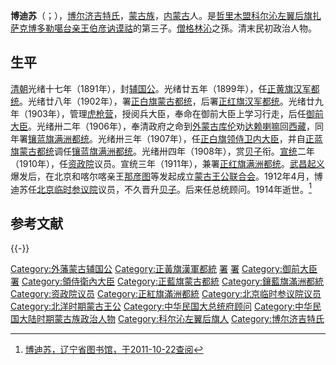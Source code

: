 '''博迪苏'''（{{lang-mn|Бодису}}；{{bd|1871年||1914年|}}），[[博尔济吉特氏|博尔济吉特氏]]，[[蒙古族|蒙古族]]，[[内蒙古|内蒙古]]人。是[[哲里木盟|哲里木盟]][[科尔沁左翼后旗|科尔沁左翼后旗]][[扎萨克博多勒噶台亲王|扎萨克博多勒噶台亲王]][[伯彦讷谟祜|伯彦讷谟祜]]的第三子。[[僧格林沁|僧格林沁]]之孫。清末民初政治人物。

==生平==
[[清朝|清朝]]光绪十七年（1891年），封[[辅国公|辅国公]]。光绪廿五年（1899年），任[[正黄旗汉军都统|正黄旗汉军都统]]。光绪廿八年（1902年），署[[正白旗蒙古都统|正白旗蒙古都统]]，后署[[正红旗汉军都统|正红旗汉军都统]]。光绪廿九年（1903年），管理[[虎枪营|虎枪营]]，授阅兵大臣，奉命在御前大臣上学习行走，后任[[御前大臣|御前大臣]]。光绪卅二年（1906年），奉清政府之命到[[外蒙古|外蒙古]][[库伦|库伦]]劝[[十三世达赖喇嘛|达赖喇嘛]]回[[西藏|西藏]]，同年署[[镶蓝旗满洲都统|镶蓝旗满洲都统]]。光绪卅三年（1907年），任[[正白旗|正白旗]][[领侍卫内大臣|领侍卫内大臣]]，并自[[正蓝旗蒙古都统|正蓝旗蒙古都统]]调任[[镶蓝旗满洲都统|镶蓝旗满洲都统]]。光绪卅四年（1908年），赏[[贝子|贝子]]衔。[[宣统|宣统]]二年（1910年），任[[资政院|资政院]]议员。宣统三年（1911年），兼署[[正红旗满洲都统|正红旗满洲都统]]。[[武昌起义|武昌起义]]爆发后，在北京和喀尔喀亲王[[那彦图|那彦图]]等发起成立[[蒙古王公联合会|蒙古王公联合会]]。1912年4月，博迪苏任[[北京临时参议院|北京临时参议院]]议员，不久晋升[[贝子|贝子]]。后来任总统顾问。1914年逝世。<ref>[http://www.lnlib.com:8080/was40/detail?record=140&channelid=11431 博迪苏，辽宁省图书馆，于2011-10-22查阅]{{dead link|date=2017年11月 |bot=InternetArchiveBot |fix-attempted=yes }}</ref>

== 参考文献 ==
{{Reflist}}

{{-}}
{{資政院議員}}

{{DEFAULTSORT:Bo博}}
[[Category:外藩蒙古辅国公|Category:外藩蒙古辅国公]]
[[Category:正黃旗漢軍都統|Category:正黃旗漢軍都統]]
[[Category:正白旗蒙古都統|署]]
[[Category:正紅旗漢軍都統|署]]
[[Category:御前大臣|Category:御前大臣]]
[[Category:鑲藍旗滿洲都統|署]]
[[Category:領侍衛內大臣|Category:領侍衛內大臣]]
[[Category:正藍旗蒙古都統|Category:正藍旗蒙古都統]]
[[Category:鑲藍旗滿洲都統|Category:鑲藍旗滿洲都統]]
[[Category:资政院议员|Category:资政院议员]]
[[Category:正紅旗滿洲都統|Category:正紅旗滿洲都統]]
[[Category:北京临时参议院议员|Category:北京临时参议院议员]]
[[Category:北洋时期蒙古王公|Category:北洋时期蒙古王公]]
[[Category:中华民国大总统府顾问|Category:中华民国大总统府顾问]]
[[Category:中华民国大陆时期蒙古族政治人物|Category:中华民国大陆时期蒙古族政治人物]]
[[Category:科尔沁左翼后旗人|Category:科尔沁左翼后旗人]]
[[Category:博尔济吉特氏|Category:博尔济吉特氏]]